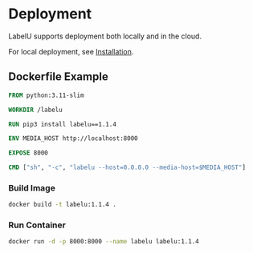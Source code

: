# Deployment

LabelU supports deployment both locally and in the cloud.

For local deployment, see [Installation](/guide/install).

## Dockerfile Example

```Dockerfile
FROM python:3.11-slim

WORKDIR /labelu

RUN pip3 install labelu==1.1.4

ENV MEDIA_HOST http://localhost:8000

EXPOSE 8000

CMD ["sh", "-c", "labelu --host=0.0.0.0 --media-host=$MEDIA_HOST"]
```

### Build Image

```bash
docker build -t labelu:1.1.4 .
```

### Run Container

```bash
docker run -d -p 8000:8000 --name labelu labelu:1.1.4
```